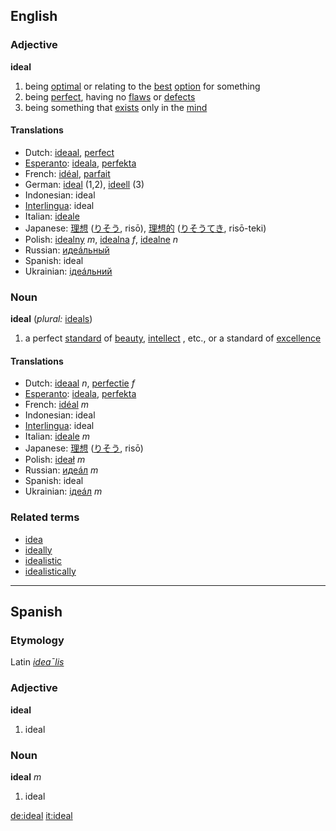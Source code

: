 ==English==

===Adjective===
'''ideal'''
# being [[optimal]] or relating to the [[best]] [[option]] for something
# being [[perfect]], having no [[flaw]]s or [[defect]]s
# being something that [[exist]]s only in the [[mind]]

====Translations====
*Dutch: [[ideaal]], [[perfect]]
*[[Esperanto]]: [[ideala]], [[perfekta]]
*French: [[idéal]], [[parfait]]
*German: [[ideal]] (1,2), [[ideell]] (3)
*Indonesian: ideal
*[[Interlingua]]: ideal
*Italian: [[ideale]]
*Japanese: [[理想]] ([[りそう]], risō), [[理想的]] ([[りそうてき]], risō-teki)
*Polish: [[idealny]] ''m'', [[idealna]] ''f'', [[idealne]] ''n''
*Russian: [[идеáльный]]
*Spanish: ideal
*Ukrainian: [[iдеáльний]]

===Noun===
'''ideal'''  (''plural:'' [[ideals]])
# a perfect [[standard]] of [[beauty]], [[intellect]] , etc., or a standard of [[excellence]]

====Translations====
*Dutch: [[ideaal]] ''n'', [[perfectie]] ''f''
*[[Esperanto]]: [[ideala]], [[perfekta]]
*French: [[idéal]] ''m''
*Indonesian: ideal
*[[Interlingua]]: ideal
*Italian: [[ideale]] ''m''
*Japanese: [[理想]] ([[りそう]], risō)
*Polish: [[ideał]] ''m''
*Russian: [[идеáл]] ''m''
*Spanish: ideal
*Ukrainian: [[iдеáл]] ''m''

===Related terms===
*[[idea]]
*[[ideally]]
*[[idealistic]]
*[[idealistically]]

----

==Spanish==
===Etymology===
Latin ''[[idealis|idea¯lis]]''

===Adjective===
'''ideal'''

# ideal

===Noun===
'''ideal''' ''m''

# ideal

[[de:ideal]]
[[it:ideal]]